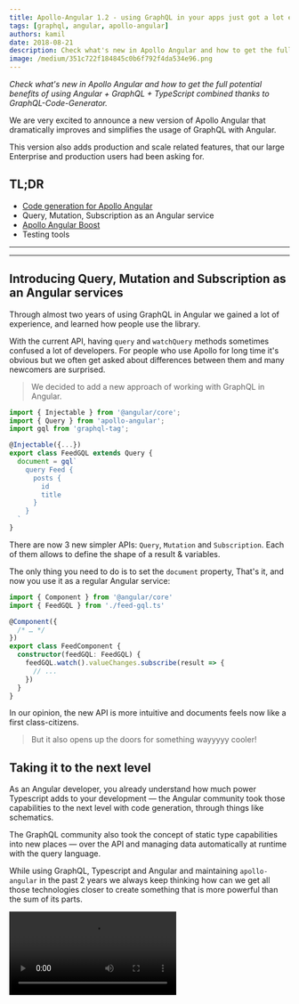 ```yaml
---
title: Apollo-Angular 1.2 - using GraphQL in your apps just got a lot easier!
tags: [graphql, angular, apollo-angular]
authors: kamil
date: 2018-08-21
description: Check what's new in Apollo Angular and how to get the full potential benefits of using Angular + GraphQL + TypeScript combined thanks to GraphQL-Code-Generator
image: /medium/351c722f184845c0b6f792f4da534e96.png
---
```



<Article />

_Check what's new in Apollo Angular and how to get the full potential benefits of using Angular + GraphQL + TypeScript combined thanks to GraphQL-Code-Generator._

We are very excited to announce a new version of Apollo Angular that dramatically improves and simplifies the usage of GraphQL with Angular.

This version also adds production and scale related features, that our large Enterprise and production users had been asking for.

# TL;DR

- [Code generation for Apollo Angular](https://graphql-code-generator.com/docs/plugins/typescript-apollo-angular)
- Query, Mutation, Subscription as an Angular service
- [Apollo Angular Boost](https://npmjs.com/package/apollo-angular-boost)
- Testing tools

---

<YouTube youTubeId="KGBPODrjtKA" />

---

# Introducing Query, Mutation and Subscription as an Angular services

Through almost two years of using GraphQL in Angular we gained a lot of experience, and learned how people use the library.

With the current API, having `query` and `watchQuery` methods sometimes confused a lot of developers. For people who use Apollo for long time it's obvious but we often get asked about differences between them and many newcomers are surprised.

> We decided to add a new approach of working with GraphQL in Angular.

```ts
import { Injectable } from '@angular/core';
import { Query } from 'apollo-angular';
import gql from 'graphql-tag';

@Injectable({...})
export class FeedGQL extends Query {
  document = gql`
    query Feed {
      posts {
        id
        title
      }
    }
  `
}
```

There are now 3 new simpler APIs: `Query`, `Mutation` and `Subscription`. Each of them allows to define the shape of a result & variables.

The only thing you need to do is to set the `document` property, That's it, and now you use it as a regular Angular service:

```ts
import { Component } from '@angular/core'
import { FeedGQL } from './feed-gql.ts'

@Component({
  /* … */
})
export class FeedComponent {
  constructor(feedGQL: FeedGQL) {
    feedGQL.watch().valueChanges.subscribe(result => {
      // ...
    })
  }
}
```

In our opinion, the new API is more intuitive and documents feels now like a first class-citizens.

> But it also opens up the doors for something wayyyyy cooler!

# Taking it to the next level

As an Angular developer, you already understand how much power Typescript adds to your development — the Angular community took those capabilities to the next level with code generation, through things like schematics.

The GraphQL community also took the concept of static type capabilities into new places — over the API and managing data automatically at runtime with the query language.

While using GraphQL, Typescript and Angular and maintaining `apollo-angular` in the past 2 years we always keep thinking how can we get all those technologies closer to create something that is more powerful than the sum of its parts.

<Video src="/medium/861767ce574bfae276f842a1c7046ec4.webm" title="Ever wondered how GraphQL Code Generator works?" />

# GraphQL Code Generator for Apollo Angular

We are pleased to announce a new set of tools that takes the GraphQL schema from the server and the query from the Angular component and generate everything in the middle for you!

Just by consuming a static GraphQL schema and defining the data you need and its structure in a GraphQL Query, there is no need for you to write any Typescript! You already defined it, why writing it again?

We will generate a strongly typed Angular service, for every defined query, mutation or subscription, ready to use in your components!

# How it works

You create a `.graphql` file with a document that you want to use in a component:

```graphql
query Feed {
  posts {
    id
    title
  }
}
```

Next, you run the [**GraphQL Code Generator — Angular Apollo Plugin**](https://graphql-code-generator.com/docs/plugins/typescript-apollo-angular) to generate types and angular services.

Then you simply import and use it as a regular, Angular service.

```js
import { FeedGQL } from './generated'
```

> GraphQL Code Generator takes query's name, makes it PascalCased and adds GQL suffix to it. An example, “myFeed” becomes “MyFeedGQL”.

See it here in action and play with it:

<StackBlitz stackBlitzId="apollo-angular-code-generator-example" file="app/list.component.ts" />

To play with code generator try to clone this repository:

<LinkPreview link="https://github.com/kamilkisiela/apollo-angular-services" />

Using Angular, Typescript and GraphQL in a coordinated way, gives us new level of simplicity and power for our developer experience:

- **Less code to write** — no need to create a network call, no need to create Typescript typings, no need to create a dedicated Angular service
- **Strongly typed out of the box** — all types are being generated, no need to write any Typescript definitions and struggle to keep them updated
- **Full developer experience of tools and IDEs** — development time autocomplete and error checking, not only across your frontend app but also with your API teams!
- **Tree-shakable** thanks to Angular 6

# More thanks to GraphQL

We believe GraphQL is a game changer in how you plan and create your frontend apps.

The vision that guides us is that you should be able to sketch a list of data types your backend can provide, sketch components and their data dependencies — and all the rest of the plumbing can be generated for you.

Once you'll write an app like that, you will ask yourself why did you write all the other boilerplate code by yourself before.

But we've just talked about one new feature in apollo-angular. there is more:

- **Testing utilities** There were a lot of questions about testing Apollo components, so we decided to finally release something with a similar API to the one Angular's `HttpClient` uses. [Sergey Fetiskin](https://medium.com/@sergeyfetiskin?source=post_header_lockup) wrote [an article about it](https://medium.com/@sergeyfetiskin/testing-apollo-graphql-in-your-angular-application-595f0a04aad3).
- **Apollo Angular Boost** It's hard for newcomers to get started with Apollo Angular. Inspired by Apollo Boost we decided to create an Angular version of it. Here's [an interactive example](https://stackblitz.com/edit/simple-apollo-angular-boost-example).
- **Create Apollo on DI level** There is now an extra way to create Apollo Client. Instead of using `Apollo.create` inside of a constructor, you can provide settings on Dependency Injection level. Read the [“Using Dependency Injection”](https://apollographql.com/docs/angular/basics/setup.html#using-dependency-injection) chapter in docs.
- **GraphQL Subscription outside NgZone** Apollo.subscribe accepts now a second argument in which you can enable running subscription's callback outside NgZone.
- **Automatic Persisted Queries for Angular** It's now possible to use APQ with Angular's HttpClient, just install [this package](http://apollo-angular-link-persisted).

---

- Query and Mutation as a service on [StackBlitz](https://stackblitz.com/edit/apollo-angular-services) and [GitHub](https://github.com/kamilkisiela/apollo-angular-services)
- Query and Mutation — [Step by step tutorial](https://github.com/kamilkisiela/apollo-angular-introduction)
- Example: [Apollo Angular Boost on StackBlitz](https://stackblitz.com/edit/basic-apollo-angular-app)
- [Apollo Angular repository](https://github.com/apollographql/apollo-angular)
- [Documentation](http://apollographql.com/docs/angular/basics/services.html)
